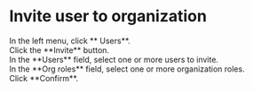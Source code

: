 # Invite user to organization <Icon name="xpack"/>

<Steps>

<div>
<Nav name="change-org" />
</div>

<div>
<Nav name="console" />
</div>

<div>
In the left menu, click **<Icon name="UserO" /> Users**.
</div>

<div>
Click the **Invite** button.
</div>

<div>
In the **Users** field, select one or more users to invite.
</div>

<div>
In the **Org roles** field, select one or more organization roles.
</div>

<div>
Click **Confirm**.
</div>

</Steps>